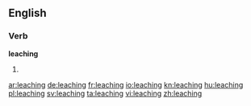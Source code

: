 ==English==

===Verb===
'''leaching'''

# {{present participle of|leach}}

[[ar:leaching]]
[[de:leaching]]
[[fr:leaching]]
[[io:leaching]]
[[kn:leaching]]
[[hu:leaching]]
[[pl:leaching]]
[[sv:leaching]]
[[ta:leaching]]
[[vi:leaching]]
[[zh:leaching]]